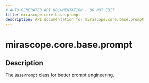 ```yaml
---
# AUTO-GENERATED API DOCUMENTATION - DO NOT EDIT
title: mirascope.core.base.prompt
description: API documentation for mirascope.core.base.prompt
---
```


# mirascope.core.base.prompt

<ApiType type="Module" />

## Description

The `BasePrompt` class for better prompt engineering.


